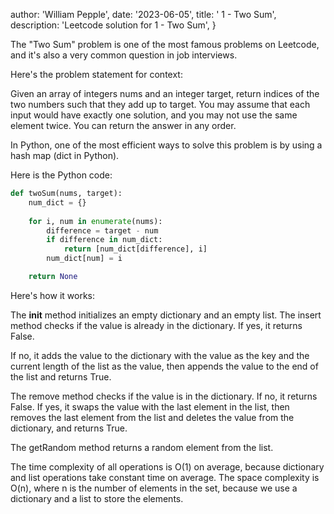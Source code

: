 
  author: 'William Pepple',
  date: '2023-06-05',
  title: ' 1 - Two Sum',
  description:
    'Leetcode solution for 1 - Two Sum',
}


The "Two Sum" problem is one of the most famous problems on Leetcode, and it's also a very common question in job interviews.

Here's the problem statement for context:

Given an array of integers nums and an integer target, return indices of the two numbers such that they add up to target. You may assume that each input would have exactly one solution, and you may not use the same element twice. You can return the answer in any order.

In Python, one of the most efficient ways to solve this problem is by using a hash map (dict in Python).

Here is the Python code:

```python
def twoSum(nums, target):
    num_dict = {}
    
    for i, num in enumerate(nums):
        difference = target - num
        if difference in num_dict:
            return [num_dict[difference], i]
        num_dict[num] = i

    return None


```

Here's how it works:

The __init__ method initializes an empty dictionary and an empty list.
The insert method checks if the value is already in the dictionary. If yes, it returns False.

If no, it adds the value to the dictionary with the value as the key and the current length of the list as the value, then appends the value to the end of the list and returns True.

The remove method checks if the value is in the dictionary. If no, it returns False. If yes, it swaps the value with the last element in the list, then removes the last element from the list and deletes the value from the dictionary, and returns True.

The getRandom method returns a random element from the list.

The time complexity of all operations is O(1) on average, because dictionary and list operations take constant time on average. The space complexity is O(n), where n is the number of elements in the set, because we use a dictionary and a list to store the elements.
